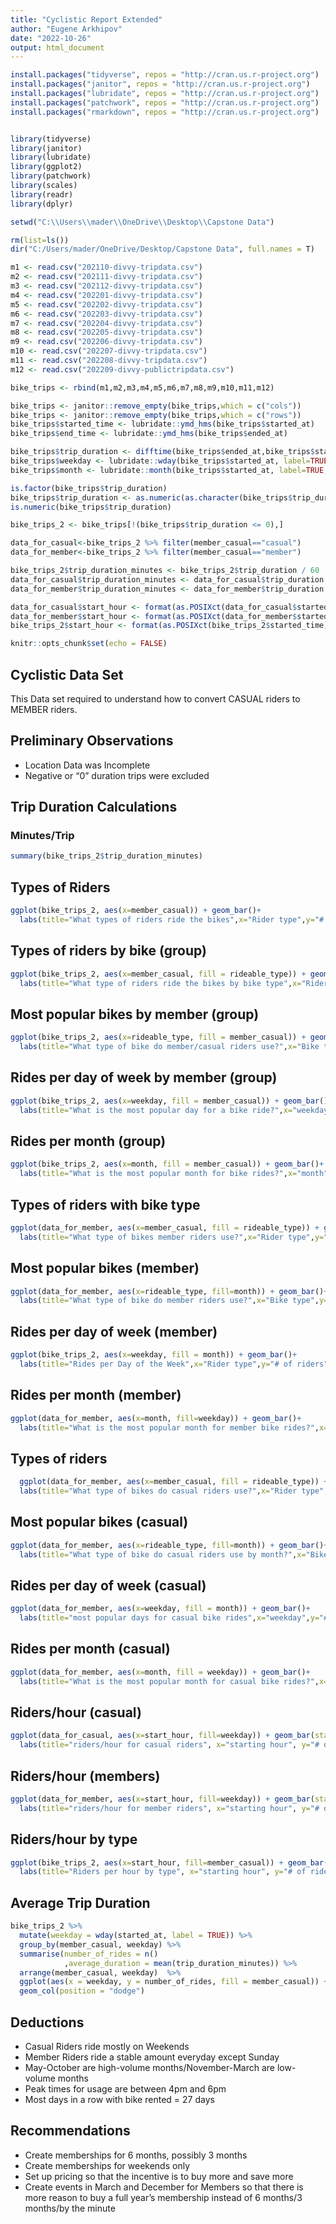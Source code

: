 ---
title: "Cyclistic Report Extended"
author: "Eugene Arkhipov"
date: "2022-10-26"
output: html_document
---
```{r Setting up Environment, include=FALSE}
install.packages("tidyverse", repos = "http://cran.us.r-project.org")
install.packages("janitor", repos = "http://cran.us.r-project.org")
install.packages("lubridate", repos = "http://cran.us.r-project.org")
install.packages("patchwork", repos = "http://cran.us.r-project.org")
install.packages("rmarkdown", repos = "http://cran.us.r-project.org")


library(tidyverse)
library(janitor)
library(lubridate)
library(ggplot2)
library(patchwork)
library(scales)
library(readr)
library(dplyr)

setwd("C:\\Users\\mader\\OneDrive\\Desktop\\Capstone Data")

rm(list=ls())
dir("C:/Users/mader/OneDrive/Desktop/Capstone Data", full.names = T)
```

```{r Upload Data, include=FALSE}
m1 <- read.csv("202110-divvy-tripdata.csv")
m2 <- read.csv("202111-divvy-tripdata.csv")
m3 <- read.csv("202112-divvy-tripdata.csv")
m4 <- read.csv("202201-divvy-tripdata.csv")
m5 <- read.csv("202202-divvy-tripdata.csv")
m6 <- read.csv("202203-divvy-tripdata.csv")
m7 <- read.csv("202204-divvy-tripdata.csv")
m8 <- read.csv("202205-divvy-tripdata.csv")
m9 <- read.csv("202206-divvy-tripdata.csv")
m10 <- read.csv("202207-divvy-tripdata.csv")
m11 <- read.csv("202208-divvy-tripdata.csv")
m12 <- read.csv("202209-divvy-publictripdata.csv")
```


```{r Combine Months into one data frame, include=FALSE}
bike_trips <- rbind(m1,m2,m3,m4,m5,m6,m7,m8,m9,m10,m11,m12)
```

```{r Clean Data, include=FALSE}
bike_trips <- janitor::remove_empty(bike_trips,which = c("cols"))
bike_trips <- janitor::remove_empty(bike_trips,which = c("rows"))
bike_trips$started_time <- lubridate::ymd_hms(bike_trips$started_at)
bike_trips$end_time <- lubridate::ymd_hms(bike_trips$ended_at)
```

```{r Create Columns with Data, include=FALSE}
bike_trips$trip_duration <- difftime(bike_trips$ended_at,bike_trips$started_at)
bike_trips$weekday <- lubridate::wday(bike_trips$started_at, label=TRUE, abbr=FALSE)
bike_trips$month <- lubridate::month(bike_trips$started_at, label=TRUE, abbr=FALSE)
```

```{r convert trip_duration to numeric and check, include=FALSE}
is.factor(bike_trips$trip_duration)
bike_trips$trip_duration <- as.numeric(as.character(bike_trips$trip_duration))
is.numeric(bike_trips$trip_duration)
```

```{r Remove Negative or 0 Ride Time, add new data frame v2, include=FALSE}
bike_trips_2 <- bike_trips[!(bike_trips$trip_duration <= 0),]
```

```{r Split Data into Casual/Member, include=FALSE}
data_for_casual<-bike_trips_2 %>% filter(member_casual=="casual")
data_for_member<-bike_trips_2 %>% filter(member_casual=="member")
```
 
```{r Convert Seconds to Minutes in all 3 Data Frames, include=FALSE}
bike_trips_2$trip_duration_minutes <- bike_trips_2$trip_duration / 60
data_for_casual$trip_duration_minutes <- data_for_casual$trip_duration /60
data_for_member$trip_duration_minutes <- data_for_member$trip_duration /60
```

```{r Find Starting Hour for each Data Frame, include=FALSE}
data_for_casual$start_hour <- format(as.POSIXct(data_for_casual$started_time), format = "%H")
data_for_member$start_hour <- format(as.POSIXct(data_for_member$started_time), format = "%H")
bike_trips_2$start_hour <- format(as.POSIXct(bike_trips_2$started_time), format = "%H")
```

```{r setup, include=FALSE}
knitr::opts_chunk$set(echo = FALSE)
```

## Cyclistic Data Set

This Data set required to understand how to convert CASUAL riders to MEMBER riders.

## Preliminary Observations

- Location Data was Incomplete
- Negative or "0" duration trips were excluded

## Trip Duration Calculations
### Minutes/Trip

```{r Average Bike Trips, echo=FALSE, message=FALSE, warning=FALSE}
summary(bike_trips_2$trip_duration_minutes)
```

## Types of Riders

```{r Types of Riders, echo=FALSE}
ggplot(bike_trips_2, aes(x=member_casual)) + geom_bar()+
  labs(title="What types of riders ride the bikes",x="Rider type",y="# of riders")
```

## Types of riders by  bike (group)

```{r}
ggplot(bike_trips_2, aes(x=member_casual, fill = rideable_type)) + geom_bar()+
  labs(title="What type of riders ride the bikes by bike type",x="Rider type",y="# of riders")
```

## Most popular bikes by member (group)

```{r}
ggplot(bike_trips_2, aes(x=rideable_type, fill = member_casual)) + geom_bar()+
  labs(title="What type of bike do member/casual riders use?",x="Bike type",y="# of riders")
```

## Rides per day of week by member (group)

```{r}
ggplot(bike_trips_2, aes(x=weekday, fill = member_casual)) + geom_bar()+
  labs(title="What is the most popular day for a bike ride?",x="weekday",y="# of riders")
```

## Rides per month (group)

```{r}
ggplot(bike_trips_2, aes(x=month, fill = member_casual)) + geom_bar()+
  labs(title="What is the most popular month for bike rides?",x="month",y="# of riders")
```


## Types of riders with bike type
```{r}
ggplot(data_for_member, aes(x=member_casual, fill = rideable_type)) + geom_bar()+
  labs(title="What type of bikes member riders use?",x="Rider type",y="# of riders")
```

## Most popular bikes (member)
```{r}
ggplot(data_for_member, aes(x=rideable_type, fill=month)) + geom_bar()+
  labs(title="What type of bike do member riders use?",x="Bike type",y="# of riders")
```

## Rides per day of week (member)
```{r}
ggplot(bike_trips_2, aes(x=weekday, fill = month)) + geom_bar()+
  labs(title="Rides per Day of the Week",x="Rider type",y="# of riders")
```

## Rides per month (member)
```{r}
ggplot(data_for_member, aes(x=month, fill=weekday)) + geom_bar()+
  labs(title="What is the most popular month for member bike rides?",x="month",y="# of riders")
```


## Types of riders 
```{r}
  ggplot(data_for_member, aes(x=member_casual, fill = rideable_type)) + geom_bar()+
  labs(title="What type of bikes do casual riders use?",x="Rider type",y="# of riders")
```

## Most popular bikes (casual)
```{r}
ggplot(data_for_member, aes(x=rideable_type, fill=month)) + geom_bar()+
  labs(title="What type of bike do casual riders use by month?",x="Bike type",y="# of riders")
```

## Rides per day of week (casual)
```{r}
ggplot(data_for_member, aes(x=weekday, fill = month)) + geom_bar()+
  labs(title="most popular days for casual bike rides",x="weekday",y="# of riders")
```

## Rides per month (casual)
```{r}
ggplot(data_for_member, aes(x=month, fill = weekday)) + geom_bar()+
  labs(title="What is the most popular month for casual bike rides?",x="month",y="# of riders")
```

## Riders/hour (casual)
```{r}
ggplot(data_for_casual, aes(x=start_hour, fill=weekday)) + geom_bar(stat="count")+
  labs(title="riders/hour for casual riders", x="starting hour", y="# of riders")
```

## Riders/hour (members)
```{r}
ggplot(data_for_member, aes(x=start_hour, fill=weekday)) + geom_bar(stat="count")+
  labs(title="riders/hour for member riders", x="starting hour", y="# of riders")
```

## Riders/hour by type
```{r}
ggplot(bike_trips_2, aes(x=start_hour, fill=member_casual)) + geom_bar(stat="count")+
  labs(title="Riders per hour by type", x="starting hour", y="# of riders")
```

## Average Trip Duration
```{r Average Trip Duration, echo=FALSE, message=FALSE, warning=FALSE}
bike_trips_2 %>% 
  mutate(weekday = wday(started_at, label = TRUE)) %>% 
  group_by(member_casual, weekday) %>% 
  summarise(number_of_rides = n()
            ,average_duration = mean(trip_duration_minutes)) %>% 
  arrange(member_casual, weekday)  %>% 
  ggplot(aes(x = weekday, y = number_of_rides, fill = member_casual)) +
  geom_col(position = "dodge")
```

## Deductions

- Casual Riders ride mostly on Weekends
- Member Riders ride a stable amount everyday except Sunday
- May-October are high-volume months/November-March are low-volume months
- Peak times for usage are between 4pm and 6pm
- Most days in a row with bike rented = 27 days


## Recommendations
- Create memberships for 6 months, possibly 3 months
- Create memberships for weekends only
- Set up pricing so that the incentive is to buy more and save more
- Create events in March and December for Members so that there is more reason
to buy a full year's membership instead of 6 months/3 months/by the minute